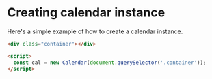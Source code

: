 
<Meta title="Initialize Calendar Instance" />

# Creating calendar instance

Here's a simple example of how to create a calendar instance.

<Canvas withSource="none">
  <Example1 />
</Canvas>

```html
<div class="container"></div>

<script>
  const cal = new Calendar(document.querySelector('.container'));
</script>
```


